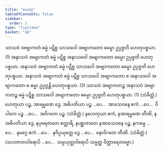 ```yaml
---
title: "ဟေတု"
tableOfContents: false
sidebar:
  order: 3
type: "tipitaka"
basket: "ab"
---
```



<DynamicBreadcrumb />

<Division number="16">

<Paragraph number="1615">
သာသဝံ အဗျာကတံ ဓမ္မံ ပဋိစ္စ သာသဝေါ အဗျာကတော ဓမ္မော ဥပ္ပဇ္ဇတိ ဟေတုပစ္စယာ. (1)
</Paragraph>

<Paragraph number="1616">
အနာသဝံ အဗျာကတံ ဓမ္မံ ပဋိစ္စ အနာသဝေါ အဗျာကတော ဓမ္မော ဥပ္ပဇ္ဇတိ ဟေတုပစ္စယာ. အနာသဝံ အဗျာကတံ ဓမ္မံ ပဋိစ္စ သာသဝေါ အဗျာကတော ဓမ္မော ဥပ္ပဇ္ဇတိ ဟေတုပစ္စယာ. အနာသဝံ အဗျာကတံ ဓမ္မံ ပဋိစ္စ သာသဝေါ အဗျာကတော စ အနာသဝေါ အဗျာကတော စ ဓမ္မာ ဥပ္ပဇ္ဇန္တိ ဟေတုပစ္စယာ. (3)
</Paragraph>

<Paragraph number="1617">
သာသဝံ အဗျာကတဉ္စ အနာသဝံ အဗျာကတဉ္စ ဓမ္မံ ပဋိစ္စ သာသဝေါ အဗျာကတော ဓမ္မော ဥပ္ပဇ္ဇတိ ဟေတုပစ္စယာ. (1) (သံခိတ္တံ.)
</Paragraph>

</Division>
<Division number="17">

<Paragraph number="1618">
ဟေတုယာ ပဉ္စ, အာရမ္မဏေ ဒွေ, အဓိပတိယာ ပဉ္စ …ပေ…  အာသေဝနေ ဧကံ …ပေ…  ဝိပါကေ ပဉ္စ …ပေ…  အဝိဂတေ ပဉ္စ. (သံခိတ္တံ.)
</Paragraph>

<Paragraph number="1619">
နဟေတုယာ ဧကံ, နအာရမ္မဏေ တီဏိ, နအဓိပတိယာ ဒွေ, နပုရေဇာတေ စတ္တာရိ, နပစ္ဆာဇာတေ နအာသေဝနေ ပဉ္စ, နကမ္မေ …ပေ…  နမဂ္ဂေ ဧကံ …ပေ…  နဝိပ္ပယုတ္တေ ဒွေ …ပေ…  နောဝိဂတေ တီဏိ. (သံခိတ္တံ.)
</Paragraph>

<Paragraph number="1620">
(သဟဇာတဝါရောပိ …ပေ…  သမ္ပယုတ္တဝါရောပိ သဗ္ဗတ္ထ ဝိတ္ထာရေတဗ္ဗော.)
</Paragraph>
</Division>